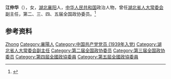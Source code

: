 '''江仲华'''（{{bd|1909年||2004年}}），女，[[湖北|湖北]][[襄阳|襄阳]]人，[[中华人民共和国|中华人民共和国]]政治人物，曾任[[湖北省人大常委会|湖北省人大常委会]]副主任，第二、三、四、五届全国政协委员。<ref>{{Cite book|title=中华人民共和国职官志|author=何虎生, 李耀东, 向常福主编|publisher=中国社会出版社|year=2003|isbn=9787800883934|location=北京|pages=}}</ref>

== 参考资料 ==
{{reflist}}

{{中国人物小作品}}

{{Authority control}}
{{DEFAULTSORT:Jiang江}}
[[Category:江姓|Zhong]]
[[Category:襄陽人|Category:襄陽人]]
[[Category:中国共产党党员_(1939年入党)|Category:中国共产党党员 (1939年入党)]]
[[Category:湖北省人大常委会副主任|Category:湖北省人大常委会副主任]]
[[Category:第二届全国政协委员|Category:第二届全国政协委员]]
[[Category:第三届全国政协委员|Category:第三届全国政协委员]]
[[Category:第四屆全國政協委員|Category:第四屆全國政協委員]]
[[Category:第五屆全國政協委員|Category:第五屆全國政協委員]]